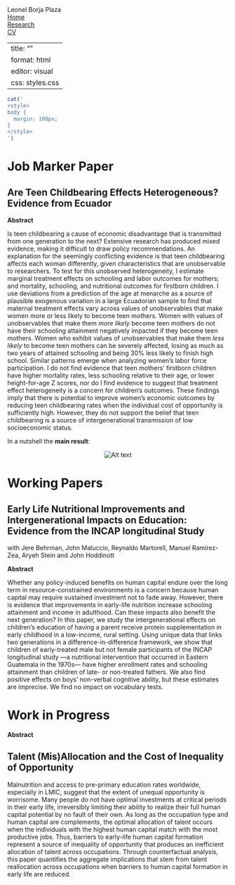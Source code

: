```{=html}
<html>
<head>
<meta charset="utf-8">
<meta name="viewport" content="width=device-width,height=device-height,  initial-scale=1">
<link href="https://fonts.googleapis.com/css2?family=Quicksand&display=swap" rel="stylesheet">
<title> Leonel Borja Plaza </title>
<link rel="stylesheet" href="styles.css">
</head>
<body>
    <div class="container">   
        <div class="nav-wrapper">
             <div class="right-side">
                <div class="name">
                   Leonel Borja Plaza 
                </div>
            </div>
            
            <div class="left-side">
                <div class="nav-link-wrapper">
                    <a href="index.html">Home </a>
                </div>
             
               <div class="nav-link-wrapper">
                <a href="research.html">Research</a>
               </div>
              
               <div class="nav-link-wrapper">
                <a href="images/CV_oct23.pdf" target="_blank"> CV</a>
               </div>

            </div>
        </div>
            
    </div>
    </div>
```
---
title: ""
format: html
editor: visual
css: styles.css
---

```r
cat('
<style>
body {
  margin: 100px;
}
</style>
')
```
# Job Marker Paper

## Are Teen Childbearing Effects Heterogeneous? Evidence from Ecuador

**Abstract** 

Is teen childbearing a cause of economic disadvantage that is transmitted from one generation to the next? Extensive research has produced mixed evidence, making it difficult to draw policy recommendations. An explanation for the seemingly conflicting evidence is that teen childbearing affects each woman differently, given characteristics that are unobservable to researchers. To test for this unobserved heterogeneity, I estimate marginal treatment effects on schooling and labor outcomes for mothers; and mortality, schooling, and nutritional outcomes for firstborn children. I use deviations from a prediction of the age at menarche as a source of plausible exogenous variation in a large Ecuadorian sample to find that maternal treatment effects vary across values of unobservables that make women more or less likely to become teen mothers. Women with values of unobservables that make them *more likely* become teen mothers do not have their schooling attainment negatively impacted if they become teen mothers. Women who exhibit values of unobservables that make them *less likely* to become teen mothers can be severely affected, losing as much as two years of attained schooling and being 30% less likely to finish high school. Similar patterns emerge when analyzing women's labor force participation. I do not find evidence that teen mothers' firstborn children have higher mortality rates, less schooling relative to their age, or lower height-for-age Z scores, nor do I find evidence to suggest that treatment effect heterogeneity is a concern for children's outcomes. These findings imply that there is potential to improve women's economic outcomes by reducing teen childbearing rates when the individual cost of opportunity is sufficiently high. However, they do not support the belief that teen childbearing is a source of intergenerational transmission of low socioeconomic status.

In a nutshell the **main result**:

<div style="text-align:center">
   <img src="images/mtePlot_highs_web.jpg" alt="Alt text"/>
</div>

# Working Papers 

## Early Life Nutritional Improvements and Intergenerational Impacts on Education: Evidence from the INCAP longitudinal Study
with Jere Behrman, John Maluccio, Reynaldo Martorell, Manuel Ramírez-Zea, Aryeh Stein and John Hoddinott

**Abstract** 

Whether any policy-induced benefits on human capital endure over the long term in resource-constrained environments is a concern because human capital may require sustained investment not to fade away. However, there is evidence that improvements in early-life nutrition increase schooling attainment and income in adulthood. Can these impacts also benefit the next generation? In this paper, we study the intergenerational effects on children’s education of having a parent receive protein supplementation in early childhood in a low-income, rural setting. Using unique data that links two generations in a difference-in-difference framework, we show that children of early-treated male but not female participants of the INCAP longitudinal study —a nutritional intervention that occurred in Eastern Guatemala in the 1970s— have higher enrollment rates and schooling attainment than children of late- or non-treated fathers. We also find positive effects on boys’ non-verbal cognitive ability, but these estimates are imprecise. We find no impact on vocabulary tests. 



# Work in Progress 

**Abstract** 

## Talent (Mis)Allocation and the Cost of Inequality of Opportunity

Malnutrition and access to pre-primary education rates worldwide, especially in LMIC, suggest that the extent of unequal opportunity is worrisome. Many people do not have optimal investments at critical periods in their early life, irreversibly limiting their ability to realize their full human capital potential by no fault of their own. As long as the occupation type and human capital are complements, the optimal allocation of talent occurs when the individuals with the highest human capital match with the most productive jobs. Thus, barriers to early-life human capital formation represent a source of inequality of opportunity that produces an inefficient allocation of talent across occupations. Through counterfactual analysis, this paper quantifies the aggregate implications that stem from talent reallocation across occupations when barriers to human capital formation in early life are reduced. 

